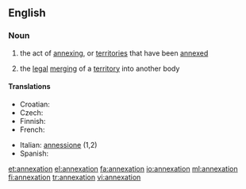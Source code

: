 ==English==

===Noun===
{{wikipedia}}
{{en-noun}}

# the act of [[annexing]], or [[territories]] that have been [[annexed]]
# {{legal}} the [[legal]] [[merging]] of a [[territory]] into another body

====Translations====
{{trans-top|the act of annexing}}
* Croatian: {{t+|hr|aneksija|f}}
* Czech: {{t-|cs|anexe|f}}
* Finnish: {{t|fi|liittäminen}}
* French: {{t+|fr|annexion|f}}
{{trans-mid}}
* Italian: [[annessione]] {{f}} (1,2)
* Spanish: {{t+|es|anexión|f}}
{{trans-bottom}}

[[et:annexation]]
[[el:annexation]]
[[fa:annexation]]
[[io:annexation]]
[[ml:annexation]]
[[fi:annexation]]
[[tr:annexation]]
[[vi:annexation]]